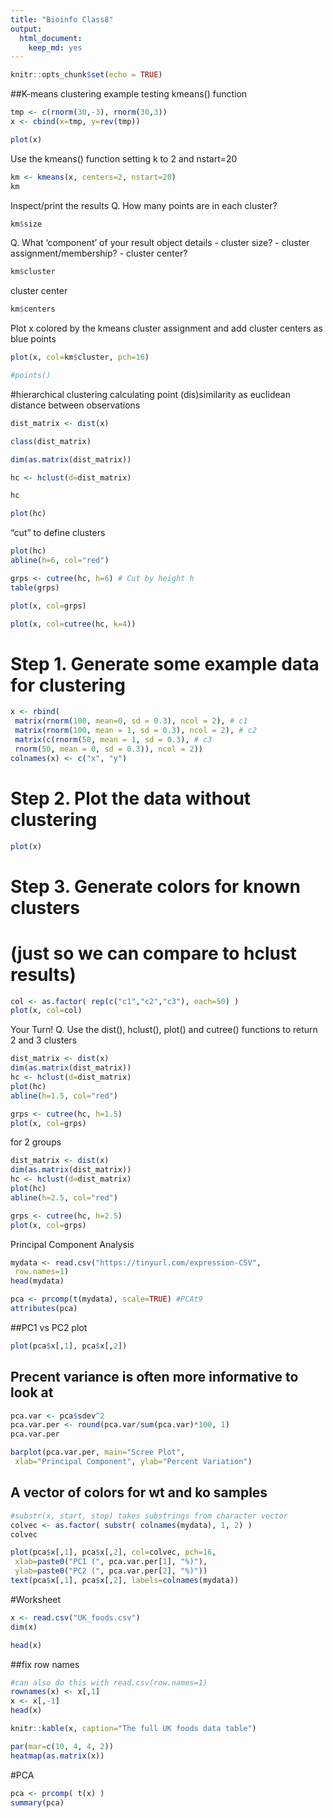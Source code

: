 ```yaml
---
title: "Bioinfo Class8"
output: 
  html_document: 
    keep_md: yes
---
```


```r
knitr::opts_chunk$set(echo = TRUE)
```
##K-means clustering example
testing kmeans() function
```r
tmp <- c(rnorm(30,-3), rnorm(30,3))
x <- cbind(x=tmp, y=rev(tmp))

plot(x)
```
Use the kmeans() function setting k to 2 and nstart=20
```r
km <- kmeans(x, centers=2, nstart=20)
km
```

Inspect/print the results
Q. How many points are in each cluster?
```r
km$size
```

Q. What ‘component’ of your result object details
 - cluster size?
 - cluster assignment/membership?
 - cluster center?
```r
km$cluster

```
 cluster center
```r
km$centers

```
 
Plot x colored by the kmeans cluster assignment and
 add cluster centers as blue points
```r
plot(x, col=km$cluster, pch=16)

#points()
```
#hierarchical clustering
calculating point (dis)similarity as euclidean distance between observations
```r
dist_matrix <- dist(x)
```
```r
class(dist_matrix)
```

```r
dim(as.matrix(dist_matrix))
```

```r
hc <- hclust(d=dist_matrix)
```

```r
hc
```

```r
plot(hc)
```
"cut" to define clusters
```r
plot(hc)
abline(h=6, col="red")

```
```r
grps <- cutree(hc, h=6) # Cut by height h
table(grps)
```

```r
plot(x, col=grps)
```
```r
plot(x, col=cutree(hc, k=4))
```
# Step 1. Generate some example data for clustering
```r
x <- rbind(
 matrix(rnorm(100, mean=0, sd = 0.3), ncol = 2), # c1
 matrix(rnorm(100, mean = 1, sd = 0.3), ncol = 2), # c2
 matrix(c(rnorm(50, mean = 1, sd = 0.3), # c3
 rnorm(50, mean = 0, sd = 0.3)), ncol = 2))
colnames(x) <- c("x", "y")
```

# Step 2. Plot the data without clustering
```r
plot(x)

```
# Step 3. Generate colors for known clusters
# (just so we can compare to hclust results)
```r
col <- as.factor( rep(c("c1","c2","c3"), each=50) )
plot(x, col=col)
```
Your Turn!
Q. Use the dist(), hclust(), plot() and cutree()
 functions to return 2 and 3 clusters 
```r
dist_matrix <- dist(x)
dim(as.matrix(dist_matrix))
hc <- hclust(d=dist_matrix)
plot(hc)
abline(h=1.5, col="red")

```
```r
grps <- cutree(hc, h=1.5)
plot(x, col=grps)
```
for 2 groups
```r
dist_matrix <- dist(x)
dim(as.matrix(dist_matrix))
hc <- hclust(d=dist_matrix)
plot(hc)
abline(h=2.5, col="red")
```
```r
grps <- cutree(hc, h=2.5)
plot(x, col=grps)
```
Principal Component Analysis
```r
mydata <- read.csv("https://tinyurl.com/expression-CSV",
 row.names=1) 
head(mydata)
```
```r
pca <- prcomp(t(mydata), scale=TRUE) #PCAt9
attributes(pca)
```
##PC1 vs PC2 plot
```r
plot(pca$x[,1], pca$x[,2]) 
```
## Precent variance is often more informative to look at
```r
pca.var <- pca$sdev^2
pca.var.per <- round(pca.var/sum(pca.var)*100, 1)
pca.var.per
```
```r
barplot(pca.var.per, main="Scree Plot",
 xlab="Principal Component", ylab="Percent Variation")
```
## A vector of colors for wt and ko samples
```r
#substr(x, start, stop) takes substrings from character vector
colvec <- as.factor( substr( colnames(mydata), 1, 2) ) 
colvec
```
```r
plot(pca$x[,1], pca$x[,2], col=colvec, pch=16,
 xlab=paste0("PC1 (", pca.var.per[1], "%)"),
 ylab=paste0("PC2 (", pca.var.per[2], "%)")) 
text(pca$x[,1], pca$x[,2], labels=colnames(mydata))
```
#Worksheet
```r
x <- read.csv("UK_foods.csv")
dim(x)
```
```r
head(x)
```
##fix row names
```r
#can also do this with read.csv(row.names=1)
rownames(x) <- x[,1]
x <- x[,-1]
head(x)
```
```r
knitr::kable(x, caption="The full UK foods data table")
```
```r
par(mar=c(10, 4, 4, 2))
heatmap(as.matrix(x))
```
#PCA
```r
pca <- prcomp( t(x) )
summary(pca)
```

